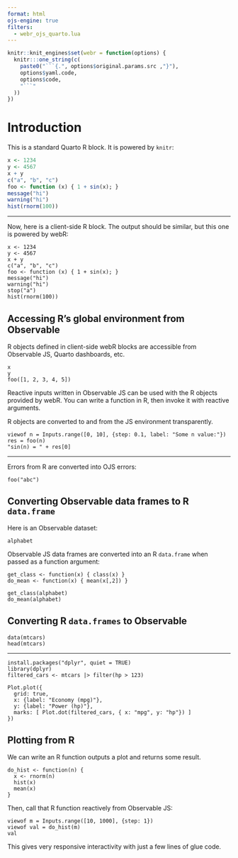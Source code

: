 ```yaml
---
format: html
ojs-engine: true
filters:
  - webr_ojs_quarto.lua
---
```


<!-- TODO: To be included in Quarto/knitR itself -->
```r
knitr::knit_engines$set(webr = function(options) {
  knitr:::one_string(c(
    paste0("```{.", options$original.params.src ,"}"),
    options$yaml.code,
    options$code,
    "```"
  ))
})
```

# Introduction

This is a standard Quarto R block. It is powered by `knitr`:

```r
x <- 1234
y <- 4567
x + y
c("a", "b", "c")
foo <- function (x) { 1 + sin(x); }
message("hi")
warning("hi")
hist(rnorm(100))
```

---

Now, here is a client-side R block. The output should be similar, but this one is powered by webR:

```webr
x <- 1234
y <- 4567
x + y
c("a", "b", "c")
foo <- function (x) { 1 + sin(x); }
message("hi")
warning("hi")
stop("a")
hist(rnorm(100))
```


## Accessing R's global environment from Observable

R objects defined in client-side webR blocks are accessible from Observable JS, Quarto dashboards, etc.

```ojs
x
y
foo([1, 2, 3, 4, 5])
```

Reactive inputs written in Observable JS can be used with the R objects provided by webR. You can write a function in R, then invoke it with reactive arguments.

R objects are converted to and from the JS environment transparently.

```ojs
viewof n = Inputs.range([0, 10], {step: 0.1, label: "Some n value:"})
res = foo(n)
"sin(n) = " + res[0]
```

---

Errors from R are converted into OJS errors:

```ojs
foo("abc")
```

## Converting Observable data frames to R `data.frame`

Here is an Observable dataset:

```ojs
alphabet
```

Observable JS data frames are converted into an R `data.frame` when passed as a function argument:

```webr
get_class <- function(x) { class(x) }
do_mean <- function(x) { mean(x[,2]) }
```

```ojs
get_class(alphabet)
do_mean(alphabet)
```


## Converting R `data.frames` to Observable

```webr
data(mtcars)
head(mtcars)
```

---

```webr
install.packages("dplyr", quiet = TRUE)
library(dplyr)
filtered_cars <- mtcars |> filter(hp > 123)
```

```ojs
Plot.plot({
  grid: true,
  x: {label: "Economy (mpg)"},
  y: {label: "Power (hp)"},
  marks: [ Plot.dot(filtered_cars, { x: "mpg", y: "hp"}) ]
})
```


## Plotting from R

We can write an R function outputs a plot and returns some result.

```.webr
do_hist <- function(n) {
  x <- rnorm(n)
  hist(x)
  mean(x)
}
```

Then, call that R function reactively from Observable JS:

```ojs
viewof m = Inputs.range([10, 1000], {step: 1})
viewof val = do_hist(m)
val
```

This gives very responsive interactivity with just a few lines of glue code.
